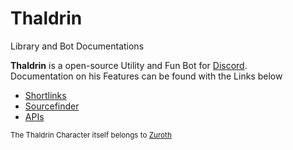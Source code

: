 # Thaldrin 
<p className="text-lg mb-2 text-gray-600 md:text-xl">Library and Bot Documentations</p>


**Thaldrin** is a open-source Utility and Fun Bot for [Discord].\
Documentation on his Features can be found with the Links below

- [Shortlinks](/shortlinks)
- [Sourcefinder](/sourcefinder)
- [APIs](/apis)


<sub>The Thaldrin Character itself belongs to [Zuroth]</sub>

[e621]:https://e621.net
[source finding]:/sourcefinder
[shortlinking]:/shortlinks
[Discord]:https://discord.com
[Zuroth]:https://twitter.com/ThalLycal